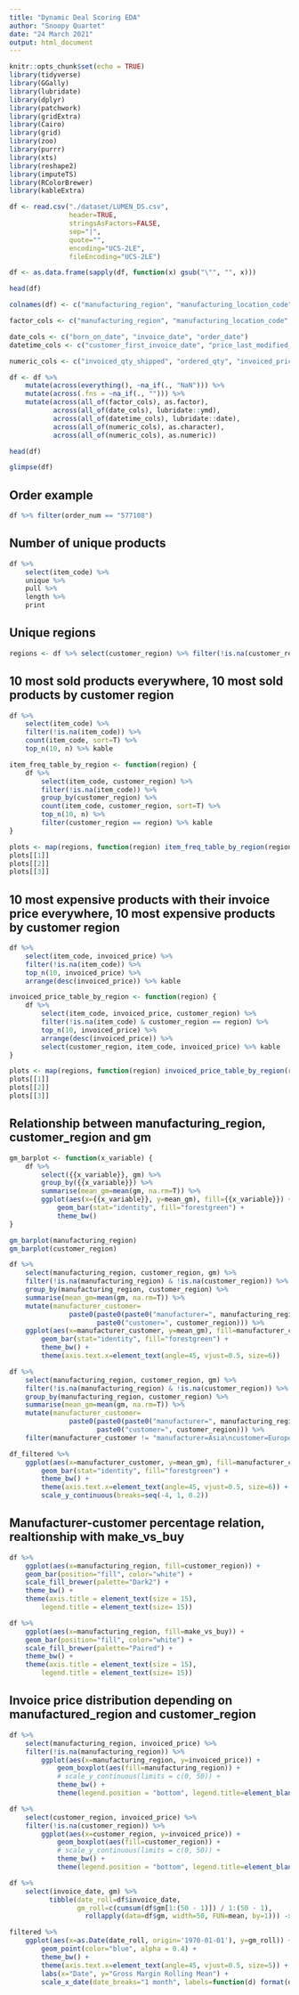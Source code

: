 ```yaml
---
title: "Dynamic Deal Scoring EDA"
author: "Snoopy Quartet"
date: "24 March 2021"
output: html_document
---
```


```r
knitr::opts_chunk$set(echo = TRUE)
library(tidyverse)
library(GGally)
library(lubridate)
library(dplyr)
library(patchwork)
library(gridExtra)
library(Cairo)
library(grid)
library(zoo)
library(purrr)
library(xts)
library(reshape2)
library(imputeTS)
library(RColorBrewer)
library(kableExtra)
```

```r
df <- read.csv("./dataset/LUMEN_DS.csv",                 
               header=TRUE,
               stringsAsFactors=FALSE,
               sep="|",
               quote="",
               encoding="UCS-2LE",
               fileEncoding="UCS-2LE")
```

```r
df <- as.data.frame(sapply(df, function(x) gsub("\"", "", x)))
```

```r
head(df)
```

```r
colnames(df) <- c("manufacturing_region", "manufacturing_location_code", "intercompany", "customer_id", "customer_industry", "customer_region", "customer_first_invoice_date", "top_customer_group", "item_code", "product_family", "product_group", "price_last_modified_date_in_the_erp", "born_on_date", "make_vs_buy", "sales_channel_internal", "sales_channel_external", "sales_channel_grouping", "invoice_date", "invoice_num", "invoice_line_num", "order_date", "order_num", "order_line_num", "invoiced_qty_shipped", "ordered_qty", "invoiced_price", "invoiced_price_tx", "cost_of_part", "material_cost_of_part", "labor_cost_of_part", "overhead_cost_of_part", "gm", "num_of_unique_products_on_a_quote")

factor_cols <- c("manufacturing_region", "manufacturing_location_code", "intercompany", "customer_id", "customer_industry", "customer_region", "top_customer_group", "item_code", "product_family", "product_group", "make_vs_buy", "sales_channel_internal", "sales_channel_external", "sales_channel_grouping", "invoice_num", "invoice_line_num", "order_num", "order_line_num")

date_cols <- c("born_on_date", "invoice_date", "order_date")
datetime_cols <- c("customer_first_invoice_date", "price_last_modified_date_in_the_erp")

numeric_cols <- c("invoiced_qty_shipped", "ordered_qty", "invoiced_price", "invoiced_price_tx", "cost_of_part", "material_cost_of_part", "labor_cost_of_part", "overhead_cost_of_part", "gm", "num_of_unique_products_on_a_quote")

df <- df %>% 
    mutate(across(everything(), ~na_if(., "NaN"))) %>% 
    mutate(across(.fns = ~na_if(., ""))) %>%
    mutate(across(all_of(factor_cols), as.factor),
           across(all_of(date_cols), lubridate::ymd),
           across(all_of(datetime_cols), lubridate::date),
           across(all_of(numeric_cols), as.character),
           across(all_of(numeric_cols), as.numeric))
```

```r
head(df)
```

```r
glimpse(df)
```
## Order example
```r
df %>% filter(order_num == "577108")
```

## Number of unique products
```r
df %>% 
    select(item_code) %>% 
    unique %>% 
    pull %>% 
    length %>% 
    print
```

## Unique regions
```r
regions <- df %>% select(customer_region) %>% filter(!is.na(customer_region)) %>% unique %>% pull
```

## 10 most sold products everywhere, 10 most sold products by customer region
```r
df %>%
    select(item_code) %>% 
    filter(!is.na(item_code)) %>%
    count(item_code, sort=T) %>% 
    top_n(10, n) %>% kable

item_freq_table_by_region <- function(region) {
    df %>%
        select(item_code, customer_region) %>% 
        filter(!is.na(item_code)) %>%
        group_by(customer_region) %>% 
        count(item_code, customer_region, sort=T) %>% 
        top_n(10, n) %>% 
        filter(customer_region == region) %>% kable
}

plots <- map(regions, function(region) item_freq_table_by_region(region))
plots[[1]]
plots[[2]]
plots[[3]]
```

## 10 most expensive products with their invoice price everywhere, 10 most expensive products by customer region
```r
df %>%
    select(item_code, invoiced_price) %>% 
    filter(!is.na(item_code)) %>% 
    top_n(10, invoiced_price) %>% 
    arrange(desc(invoiced_price)) %>% kable

invoiced_price_table_by_region <- function(region) {
    df %>%
        select(item_code, invoiced_price, customer_region) %>% 
        filter(!is.na(item_code) & customer_region == region) %>%
        top_n(10, invoiced_price) %>% 
        arrange(desc(invoiced_price)) %>% 
        select(customer_region, item_code, invoiced_price) %>% kable
}

plots <- map(regions, function(region) invoiced_price_table_by_region(region))
plots[[1]]
plots[[2]]
plots[[3]]
```

## Relationship between manufacturing_region, customer_region and gm
```r
gm_barplot <- function(x_variable) {
    df %>% 
        select({{x_variable}}, gm) %>% 
        group_by({{x_variable}}) %>% 
        summarise(mean_gm=mean(gm, na.rm=T)) %>% 
        ggplot(aes(x={{x_variable}}, y=mean_gm), fill={{x_variable}}) +
            geom_bar(stat="identity", fill="forestgreen") + 
            theme_bw()
}

gm_barplot(manufacturing_region)
gm_barplot(customer_region)
```

```r
df %>% 
    select(manufacturing_region, customer_region, gm) %>% 
    filter(!is.na(manufacturing_region) & !is.na(customer_region)) %>% 
    group_by(manufacturing_region, customer_region) %>% 
    summarise(mean_gm=mean(gm, na.rm=T)) %>% 
    mutate(manufacturer_customer=
               paste0(paste0(paste0("manufacturer=", manufacturing_region), "\n"),
                      paste0("customer=", customer_region))) %>% 
    ggplot(aes(x=manufacturer_customer, y=mean_gm), fill=manufacturer_customer) +
        geom_bar(stat="identity", fill="forestgreen") + 
        theme_bw() +
        theme(axis.text.x=element_text(angle=45, vjust=0.5, size=6))

df %>% 
    select(manufacturing_region, customer_region, gm) %>% 
    filter(!is.na(manufacturing_region) & !is.na(customer_region)) %>% 
    group_by(manufacturing_region, customer_region) %>% 
    summarise(mean_gm=mean(gm, na.rm=T)) %>% 
    mutate(manufacturer_customer=
               paste0(paste0(paste0("manufacturer=", manufacturing_region), "\n"),
                      paste0("customer=", customer_region))) %>% 
    filter(manufacturer_customer != "manufacturer=Asia\ncustomer=Europe") -> df_filtered

df_filtered %>%    
    ggplot(aes(x=manufacturer_customer, y=mean_gm), fill=manufacturer_customer) +
        geom_bar(stat="identity", fill="forestgreen") + 
        theme_bw() +
        theme(axis.text.x=element_text(angle=45, vjust=0.5, size=6)) + 
        scale_y_continuous(breaks=seq(-4, 1, 0.2)) 
```

## Manufacturer-customer percentage relation, realtionship with make_vs_buy
```r
df %>% 
    ggplot(aes(x=manufacturing_region, fill=customer_region)) +
    geom_bar(position="fill", color="white") +
    scale_fill_brewer(palette="Dark2") + 
    theme_bw() + 
    theme(axis.title = element_text(size = 15), 
        legend.title = element_text(size= 15))

df %>% 
    ggplot(aes(x=manufacturing_region, fill=make_vs_buy)) +
    geom_bar(position="fill", color="white") +
    scale_fill_brewer(palette="Paired") + 
    theme_bw() + 
    theme(axis.title = element_text(size = 15), 
        legend.title = element_text(size= 15))
```

## Invoice price distribution depending on manufactured_region and customer_region
```r
df %>% 
    select(manufacturing_region, invoiced_price) %>% 
    filter(!is.na(manufacturing_region)) %>% 
        ggplot(aes(x=manufacturing_region, y=invoiced_price)) + 
            geom_boxplot(aes(fill=manufacturing_region)) +
            # scale_y_continuous(limits = c(0, 50)) +
            theme_bw() +
            theme(legend.position = "bottom", legend.title=element_blank())

df %>% 
    select(customer_region, invoiced_price) %>% 
    filter(!is.na(customer_region)) %>% 
        ggplot(aes(x=customer_region, y=invoiced_price)) + 
            geom_boxplot(aes(fill=customer_region)) +
            # scale_y_continuous(limits = c(0, 50)) +
            theme_bw() +
            theme(legend.position = "bottom", legend.title=element_blank())
```

```r
df %>% 
    select(invoice_date, gm) %>% 
          tibble(date_roll=df$invoice_date,
                 gm_roll=c(cumsum(df$gm[1:(50 - 1)]) / 1:(50 - 1), 
                   rollapply(data=df$gm, width=50, FUN=mean, by=1))) -> filtered
```

```r
filtered %>% 
    ggplot(aes(x=as.Date(date_roll, origin='1970-01-01'), y=gm_roll)) +
        geom_point(color="blue", alpha = 0.4) +
        theme_bw() + 
        theme(axis.text.x=element_text(angle=45, vjust=0.5, size=5)) + 
        labs(x="Date", y="Gross Margin Rolling Mean") +
        scale_x_date(date_breaks="1 month", labels=function(d) format(d, "%b %Y")) 
```
